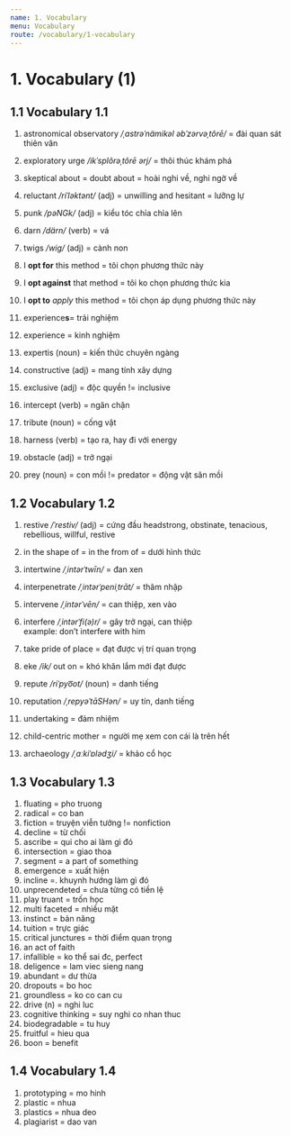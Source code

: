 ```yaml
---
name: 1. Vocabulary
menu: Vocabulary
route: /vocabulary/1-vocabulary
---
```


# 1. Vocabulary (1)

## 1.1 Vocabulary 1.1

1. astronomical observatory _/ˌastrəˈnämikəl əbˈzərvəˌtôrē/_ = đài quan sát thiên văn

2. exploratory urge _/ikˈsplôrəˌtôrē ərj/_ = thôi thúc khám phá

3. skeptical about = doubt about = hoài nghi về, nghi ngờ về

4. reluctant _/riˈləktənt/_ (adj) = unwilling and hesitant = lưỡng lự

5. punk _/pəNGk/_ (adj) = kiểu tóc chỉa chỉa lên

6. darn _/därn/_ (verb) = vá

7. twigs _/wig/_ (adj) = cành non

8. I **opt for** this method = tôi chọn phương thức này

9. I **opt against** that method = tôi ko chọn phương thức kia

10. I **opt to** _apply_ this method = tôi chọn áp dụng phương thức này

11. experience**s**= trải nghiệm

12. experience = kinh nghiệm

13. expertis (noun) = kiến thức chuyên ngàng

14. constructive (adj) = mang tính xây dựng

15. exclusive (adj) = độc quyền != inclusive

16. intercept (verb) = ngăn chặn

17. tribute (noun) = cống vật

18. harness (verb) = tạo ra, hay đi với energy

19. obstacle (adj) = trở ngại

20. prey (noun) = con mồi != predator = động vật săn mồi

## 1.2 Vocabulary 1.2

1. restive _/ˈrestiv/_ (adj) = cứng đầu headstrong, obstinate, tenacious, rebellious, willful, restive

2. in the shape of = in the from of = dưới hình thức

3. intertwine _/ˌintərˈtwīn/_ = đan xen

4. interpenetrate _/ˌintərˈpeniˌtrāt/_ = thâm nhập

5. intervene _/ˌintərˈvēn/_ = can thiệp, xen vào

6. interfere _/ˌintərˈfi(ə)r/_ = gây trở ngại, can thiệp  
   example: don’t interfere with him

7. take pride of place = đạt được vị trí quan trọng

8. eke _/ik/_ out on = khó khăn lắm mới đạt được

9. repute _/riˈpyo͞ot/_ (noun) = danh tiếng

10. reputation _/ˌrepyəˈtāSHən/_ = uy tín, danh tiếng

11. undertaking = đảm nhiệm

12. child-centric mother = người mẹ xem con cái là trên hết

13. archaeology _/ˌɑːkiˈɒlədʒi/_ = khảo cổ học

## 1.3 Vocabulary 1.3

1. fluating = pho truong
2. radical = co ban
3. fiction = truyện viễn tưởng != nonfiction
4. decline = từ chối
5. ascribe = qui cho ai làm gì đó
6. intersection = giao thoa
7. segment = a part of something
8. emergence = xuất hiện
9. incline =. khuynh hướng làm gì đó
10. unprecendeted = chưa từng có tiền lệ
11. play truant = trốn học
12. multi faceted = nhiều mặt
13. instinct = bản năng
14. tuition = trực giác
15. critical junctures = thời điểm quan trọng
16. an act of faith
17. infallible = ko thể sai đc, perfect
18. deligence = lam viec sieng nang
19. abundant = dư thừa
20. dropouts = bo hoc
21. groundless = ko co can cu
22. drive (n) = nghi luc
23. cognitive thinking = suy nghi co nhan thuc
24. biodegradable = tu huy
25. fruitful = hieu qua
26. boon = benefit

## 1.4 Vocabulary 1.4
1. prototyping = mo hinh
2. plastic = nhua
3. plastics = nhua deo
4. plagiarist = dao van
